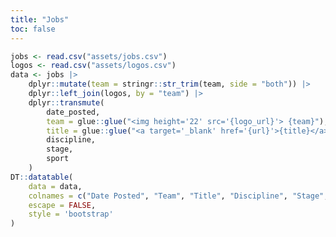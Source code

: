 ```yaml
---
title: "Jobs"
toc: false
---
```


```r
jobs <- read.csv("assets/jobs.csv")
logos <- read.csv("assets/logos.csv")
data <- jobs |>
    dplyr::mutate(team = stringr::str_trim(team, side = "both")) |>
    dplyr::left_join(logos, by = "team") |>
    dplyr::transmute(
        date_posted,
        team = glue::glue("<img height='22' src='{logo_url}'> {team}"),
        title = glue::glue("<a target='_blank' href='{url}'>{title}</a>"),
        discipline,
        stage,
        sport
    )
DT::datatable(
    data = data,
    colnames = c("Date Posted", "Team", "Title", "Discipline", "Stage", "Sport"),
    escape = FALSE,
    style = 'bootstrap'
)
```
